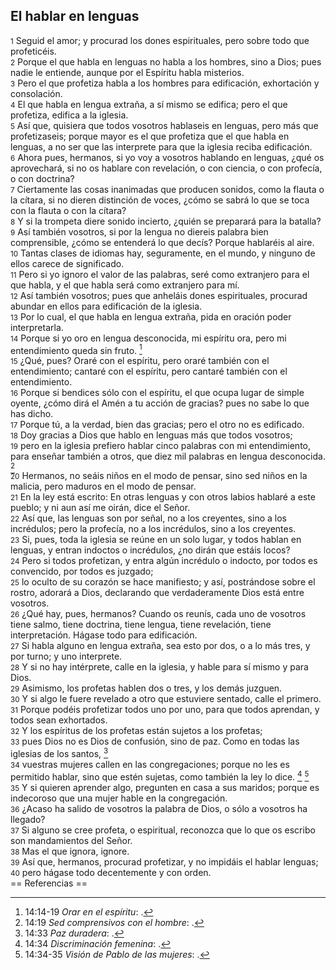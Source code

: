 == El hablar en lenguas ==

{{anchor|1}} <small>1</small> Seguid el amor; y procurad los dones espirituales, pero sobre todo que profeticéis.<br>
{{anchor|2}} <small>2</small> Porque el que habla en lenguas no habla a los hombres, sino a Dios; pues nadie le entiende, aunque por el Espíritu habla misterios.<br>
{{anchor|3}} <small>3</small> Pero el que profetiza habla a los hombres para edificación, exhortación y consolación.<br>
{{anchor|4}} <small>4</small> El que habla en lengua extraña, a sí mismo se edifica; pero el que profetiza, edifica a la iglesia.<br>
{{anchor|5}} <small>5</small> Así que, quisiera que todos vosotros hablaseis en lenguas, pero más que profetizaseis; porque mayor es el que profetiza que el que habla en lenguas, a no ser que las interprete para que la iglesia reciba edificación.<br>
{{anchor|6}} <small>6</small> Ahora pues, hermanos, si yo voy a vosotros hablando en lenguas, ¿qué os aprovechará, si no os hablare con revelación, o con ciencia, o con profecía, o con doctrina?<br>
{{anchor|7}} <small>7</small> Ciertamente las cosas inanimadas que producen sonidos, como la flauta o la cítara, si no dieren distinción de voces, ¿cómo se sabrá lo que se toca con la flauta o con la cítara?<br>
{{anchor|8}} <small>8</small> Y si la trompeta diere sonido incierto, ¿quién se preparará para la batalla?<br>
{{anchor|9}} <small>9</small> Así también vosotros, si por la lengua no diereis palabra bien comprensible, ¿cómo se entenderá lo que decís? Porque hablaréis al aire.<br>
{{anchor|10}} <small>10</small> Tantas clases de idiomas hay, seguramente, en el mundo, y ninguno de ellos carece de significado.<br>
{{anchor|11}} <small>11</small> Pero si yo ignoro el valor de las palabras, seré como extranjero para el que habla, y el que habla será como extranjero para mí.<br>
{{anchor|12}} <small>12</small> Así también vosotros; pues que anheláis dones espirituales, procurad abundar en ellos para edificación de la iglesia.<br>
{{anchor|13}} <small>13</small> Por lo cual, el que habla en lengua extraña, pida en oración poder interpretarla.<br>
{{anchor|14}} <small>14</small> Porque si yo oro en lengua desconocida, mi espíritu ora, pero mi entendimiento queda sin fruto. <ref>14:14-19 ''Orar en el espíritu'': {{lib|LU|168|4|9}}.</ref><br>
{{anchor|15}} <small>15</small> ¿Qué, pues? Oraré con el espíritu, pero oraré también con el entendimiento; cantaré con el espíritu, pero cantaré también con el entendimiento.<br>
{{anchor|16}} <small>16</small> Porque si bendices sólo con el espíritu, el que ocupa lugar de simple oyente, ¿cómo dirá el Amén a tu acción de gracias? pues no sabe lo que has dicho.<br>
{{anchor|17}} <small>17</small> Porque tú, a la verdad, bien das gracias; pero el otro no es edificado.<br>
{{anchor|18}} <small>18</small> Doy gracias a Dios que hablo en lenguas más que todos vosotros;<br>
{{anchor|19}} <small>19</small> pero en la iglesia prefiero hablar cinco palabras con mi entendimiento, para enseñar también a otros, que diez mil palabras en lengua desconocida. <ref>14:19 ''Sed comprensivos con el hombre'': {{lib|LU|26|11|4}}.</ref><br>
{{anchor|20}} <small>20</small> Hermanos, no seáis niños en el modo de pensar, sino sed niños en la malicia, pero maduros en el modo de pensar.<br>
{{anchor|21}} <small>21</small> En la ley está escrito: En otras lenguas y con otros labios hablaré a este pueblo; y ni aun así me oirán, dice el Señor.<br>
{{anchor|22}} <small>22</small> Así que, las lenguas son por señal, no a los creyentes, sino a los incrédulos; pero la profecía, no a los incrédulos, sino a los creyentes.<br>
{{anchor|23}} <small>23</small> Si, pues, toda la iglesia se reúne en un solo lugar, y todos hablan en lenguas, y entran indoctos o incrédulos, ¿no dirán que estáis locos?<br>
{{anchor|24}} <small>24</small> Pero si todos profetizan, y entra algún incrédulo o indocto, por todos es convencido, por todos es juzgado;<br>
{{anchor|25}} <small>25</small> lo oculto de su corazón se hace manifiesto; y así, postrándose sobre el rostro, adorará a Dios, declarando que verdaderamente Dios está entre vosotros.<br>
{{anchor|26}} <small>26</small> ¿Qué hay, pues, hermanos? Cuando os reunís, cada uno de vosotros tiene salmo, tiene doctrina, tiene lengua, tiene revelación, tiene interpretación. Hágase todo para edificación.<br>
{{anchor|27}} <small>27</small> Si habla alguno en lengua extraña, sea esto por dos, o a lo más tres, y por turno; y uno interprete.<br>
{{anchor|28}} <small>28</small> Y si no hay intérprete, calle en la iglesia, y hable para sí mismo y para Dios.<br>
{{anchor|29}} <small>29</small> Asimismo, los profetas hablen dos o tres, y los demás juzguen.<br>
{{anchor|30}} <small>30</small> Y si algo le fuere revelado a otro que estuviere sentado, calle el primero.<br>
{{anchor|31}} <small>31</small> Porque podéis profetizar todos uno por uno, para que todos aprendan, y todos sean exhortados.<br>
{{anchor|32}} <small>32</small> Y los espíritus de los profetas están sujetos a los profetas;<br>
{{anchor|33}} <small>33</small> pues Dios no es Dios de confusión, sino de paz. Como en todas las iglesias de los santos, <ref>14:33 ''Paz duradera'': {{lib|LU|5|4|2}}.</ref><br>
{{anchor|34}} <small>34</small> vuestras mujeres callen en las congregaciones; porque no les es permitido hablar, sino que estén sujetas, como también la ley lo dice. <ref>14:34 ''Discriminación femenina'': {{lib|LU|82|2|5}}.</ref> <ref>14:34-35 ''Visión de Pablo de las mujeres'': {{lib|LU|150|1|3}}.</ref><br>
{{anchor|35}} <small>35</small> Y si quieren aprender algo, pregunten en casa a sus maridos; porque es indecoroso que una mujer hable en la congregación.<br>
{{anchor|36}} <small>36</small> ¿Acaso ha salido de vosotros la palabra de Dios, o sólo a vosotros ha llegado?<br>
{{anchor|37}} <small>37</small> Si alguno se cree profeta, o espiritual, reconozca que lo que os escribo son mandamientos del Señor.<br>
{{anchor|38}} <small>38</small> Mas el que ignora, ignore.<br>
{{anchor|39}} <small>39</small> Así que, hermanos, procurad profetizar, y no impidáis el hablar lenguas;<br>
{{anchor|40}} <small>40</small> pero hágase todo decentemente y con orden.<br>
== Referencias ==

<references />
